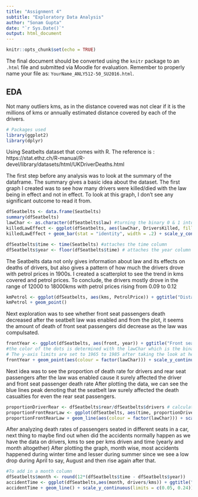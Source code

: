 ---
title: "Assignment 4"
subtitle: "Exploratory Data Analysis"
author: "Sonam Gupta"
date: "`r Sys.Date()`"
output: html_document
---

```{r setup, include=FALSE}
knitr::opts_chunk$set(echo = TRUE)
```


The final document should be converted using the `knitr` package to an `.html` file and submitted via Moodle for evaluation.  Remember to properly name your file as: `YourName_ANLY512-50_SU2016.html`.

## EDA
Not many outliers
kms, as in the distance covered was not clear if it is the millions of kms or annually estimated distance covered by each of the drivers.

```{r}
# Packages used
library(ggplot2)
library(dplyr)
```
Using Seatbelts dataset that comes with R. The reference is : https://stat.ethz.ch/R-manual/R-devel/library/datasets/html/UKDriverDeaths.html

The first step before any analysis was to look at the summary of the dataframe. The summary gives a basic idea about the dataset. The first graph I created was to see how many drivers were killed/died with the law being in effect and not in effect. To look at this graph, I don't see any significant outcome to read it from. 
```{r}
dfSeatbelts <- data.frame(Seatbelts)
summary(dfSeatbelts)
lawChar <- as.character(dfSeatbelts$law) #turning the binary 0 & 1 into character so that the scale on x-axis does not get messed up
killedLawEffect <- ggplot(dfSeatbelts, aes(lawChar, DriversKilled, fill = lawChar))
killedLawEffect + geom_bar(stat = "identity", width = .2) + scale_y_continuous(limits = c(0, 200))
```

```{r}
dfSeatbelts$time <- time(Seatbelts) #attaches the time column
dfSeatbelts$year <- floor(dfSeatbelts$time) # attaches the year column to the dataframe with floored values
```
The Seatbelts data not only gives information about law and its effects on deaths of drivers, but also gives a pattern of how much the drivers drove with petrol prices in 1900s. I created a scatterplot to see the trend in kms covered and petrol prices. To conclude, the drivers mostly drove in the range of 12000 to 18000kms with petrol prices rising from 0.09 to 0.12

```{r}
kmPetrol <- ggplot(dfSeatbelts, aes(kms, PetrolPrice)) + ggtitle("Distance covered by drivers against the petrol prices")
kmPetrol + geom_point()
```

Next exploration was to see whether front seat passengers death decreased after the seatbelt law was enabled and from the plot, it seems the amount of death of front seat passengers did decrease as the law was compulsated.
```{r}
frontYear <- ggplot(dfSeatbelts, aes(front, year)) + ggtitle("Front seat drivers death according to year of law active/inactive") + theme(plot.title = element_text(face="bold", size=15, hjust=0))
#the color of the dots is determined with the lawChar which is the binary variable of law = 0 or 1
# The y-axis limits are set to 1965 to 1985 after taking the look at head(dfSeatbelts$year) and tail(dfSeatbelts$year)
frontYear + geom_point(aes(colour = factor(lawChar))) + scale_y_continuous(limits = c (1965, 1985))
```
Next idea was to see the proportion of death rate for drivers and rear seat passengers after the law was enabled cause it surely affected the driver and front seat passenger death rate
After plotting the data, we can see the blue lines peak denoting that the seatbelt law surely affected the death casualties for even the rear seat passengers.
```{r}
proportionDriverRear <- dfSeatbelts$rear/dfSeatbelts$drivers # calculation of the ratio of rear and drivers
proportionFrontRearLaw <- ggplot(dfSeatbelts, aes(time, proportionDriverRear)) + ggtitle("Proportion of drivers and rear seat passengers")
proportionFrontRearLaw + geom_line(aes(colour = factor(lawChar))) + scale_x_continuous(limits = c(1968, 1985))
```

After analyzing death rates of passengers seated in different seats in a car, next thing to maybe find out when did the accidents normally happen as we have the data on drivers, kms to see per kms driven and time (yearly and month altogether)
After plotting the graph, month wise, most accidents happened during winter time and lesser during summer since we see a low drop during April to say, August and then rise again after that. 
```{r}
#To add in a month column
dfSeatbelts$month <- round(12*(dfSeatbelts$time - dfSeatbelts$year))
accidentTime <- ggplot(dfSeatbelts,aes(month, drivers/kms)) + ggtitle("approximation of time of accidents, distance wise")
accidentTime + geom_line() + scale_y_continuous(limits = c(0.05, 0.24)) + scale_x_continuous(limits = c(0, 12.5))
```
